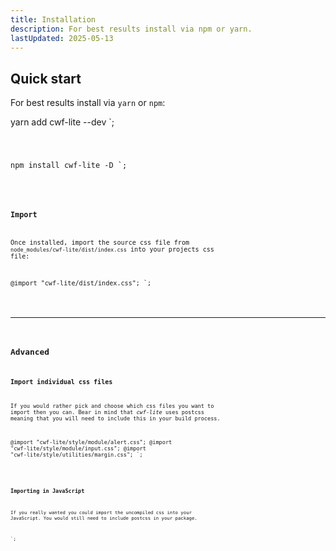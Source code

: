 ```yaml
---
title: Installation
description: For best results install via npm or yarn.
lastUpdated: 2025-05-13
---
```



## Quick start

For best results install via `yarn` or `npm`:

yarn add cwf-lite --dev
`;

<Code code={example1} />

npm install cwf-lite -D
`;

<Code code={example2} />

### Import

Once installed, import the source css file from `node_modules/cwf-lite/dist/index.css` into your projects css file:

@import "cwf-lite/dist/index.css";
`;

<Code code={example3} lang="css" />

<hr />

## Advanced

### Import individual css files

If you would rather pick and choose which css files you want to import then you can. Bear in mind that _cwf-lite_ uses postcss meaning that you will need to include this in your build process.

@import "cwf-lite/style/module/alert.css";
@import "cwf-lite/style/module/input.css";
@import "cwf-lite/style/utilities/margin.css";
`;

<Code code={example4} lang="css" />

### Importing in JavaScript

If you really wanted you could import the uncompiled css into your JavaScript. You would still need to include postcss in your package.

`;

<Code code={example5} lang="css" />
